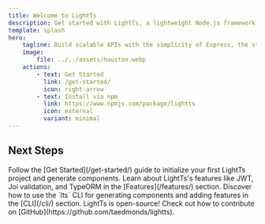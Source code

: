 ```yaml
---
title: Welcome to LightTs
description: Get started with LightTs, a lightweight Node.js framework for building customizable APIs.
template: splash
hero:
    tagline: Build scalable APIs with the simplicity of Express, the structure of NestJS, and the flexibility of native Node.js.
    image:
        file: ../../assets/houston.webp
    actions:
        - text: Get Started
          link: /get-started/
          icon: right-arrow
        - text: Install via npm
          link: https://www.npmjs.com/package/lightts
          icon: external
          variant: minimal
---
```



## Next Steps

<CardGrid stagger>
    <Card title="Start Building" icon="rocket">
        Follow the [Get Started](/get-started/) guide to initialize your first LightTs project and
        generate components.
    </Card>
    <Card title="Explore Features" icon="star">
        Learn about LightTs's features like JWT, Joi validation, and TypeORM in the
        [Features](/features/) section.
    </Card>
    <Card title="Use the CLI" icon="seti:powershell">
        Discover how to use the `lts` CLI for generating components and adding features in the
        [CLI](/cli/) section.
    </Card>
    <Card title="Contribute" icon="open-book">
        LightTs is open-source! Check out how to contribute on
        [GitHub](https://github.com/taedmonds/lightts).
    </Card>
</CardGrid>

